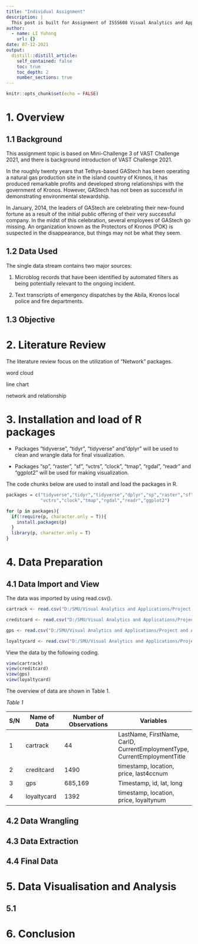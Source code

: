 ```yaml
---
title: "Individual Assignment"
description: |
  This post is built for Assignment of ISSS608 Visual Analytics and Application.
author:
  - name: LI Yuhong
    url: {}
date: 07-12-2021
output:
  distill::distill_article:
    self_contained: false
    toc: true
    toc_depth: 2
    number_sections: true
---
```


```r
knitr::opts_chunk$set(echo = FALSE)
```

# 1. Overview
## 1.1 Background
This assignment topic is based on Mini-Challenge 3 of VAST Challenge 2021, and there is background introduction of VAST Challenge 2021.

In the roughly twenty years that Tethys-based GAStech has been operating a natural gas production site in the island country of Kronos, it has produced remarkable profits and developed strong relationships with the government of Kronos. However, GAStech has not been as successful in demonstrating environmental stewardship.

In January, 2014, the leaders of GAStech are celebrating their new-found fortune as a result of the initial public offering of their very successful company. In the midst of this celebration, several employees of GAStech go missing. An organization known as the Protectors of Kronos (POK) is suspected in the disappearance, but things may not be what they seem.

## 1.2 Data Used
The single data stream contains two major sources:

1. Microblog records that have been identified by automated filters as being potentially relevant to the ongoing incident.

2. Text transcripts of emergency dispatches by the Abila, Kronos local police and fire departments.

## 1.3 Objective

# 2. Literature Review
The literature review focus on the utilization of "Network" packages.

word cloud

line chart

network and relationship

# 3. Installation and load of R packages
* Packages "tidyverse", "tidyr", "tidyverse" and"dplyr" will be used to clean and wrangle data for final visualization.

* Packages "sp", "raster", "sf", "vctrs", "clock", "tmap", "rgdal", "readr" and "ggplot2" will be used for making visualization.

The code chunks below are used to install and load the packages in R.

```r
packages = c("tidyverse","tidyr","tidyverse","dplyr","sp","raster","sf",
             "vctrs","clock","tmap","rgdal","readr","ggplot2")

for (p in packages){
  if(!require(p, character.only = T)){
    install.packages(p)
  }
  library(p, character.only = T)
}
```

# 4. Data Preparation
## 4.1 Data Import and View
The data was imported by using read.csv().

```r
cartrack <- read.csv("D:/SMU/Visual Analytics and Applications/Project and Assignment/Assignment/Challenge 2/MC2/car-assignments.csv")

creditcard <- read.csv("D:/SMU/Visual Analytics and Applications/Project and Assignment/Assignment/Challenge 2/MC2/cc_data.csv")

gps <- read.csv("D:/SMU/Visual Analytics and Applications/Project and Assignment/Assignment/Challenge 2/MC2/gps.csv")

loyaltycard <- read.csv("D:/SMU/Visual Analytics and Applications/Project and Assignment/Assignment/Challenge 2/MC2/loyalty_data.csv")
```

View the data by the following coding. 

```r
view(cartrack)
view(creditcard)
view(gps)
view(loyaltycard)
```


The overview of data are shown in Table 1.

*Table 1*

S/N|Name of Data|Number of Observations|Variables
---|------------|----------------------|----------
1|cartrack|44|LastName, FirstName, CarID, CurrentEmploymentType, CurrentEmploymentTitle
2|creditcard|1490|timestamp, location, price, last4ccnum
3|gps|685,169|Timestamp, id, lat, long
4|loyaltycard|1392|timestamp, location, price, loyaltynum

## 4.2 Data Wrangling

## 4.3 Data Extraction

## 4.4 Final Data

# 5. Data Visualisation and Analysis
## 5.1 

# 6. Conclusion




